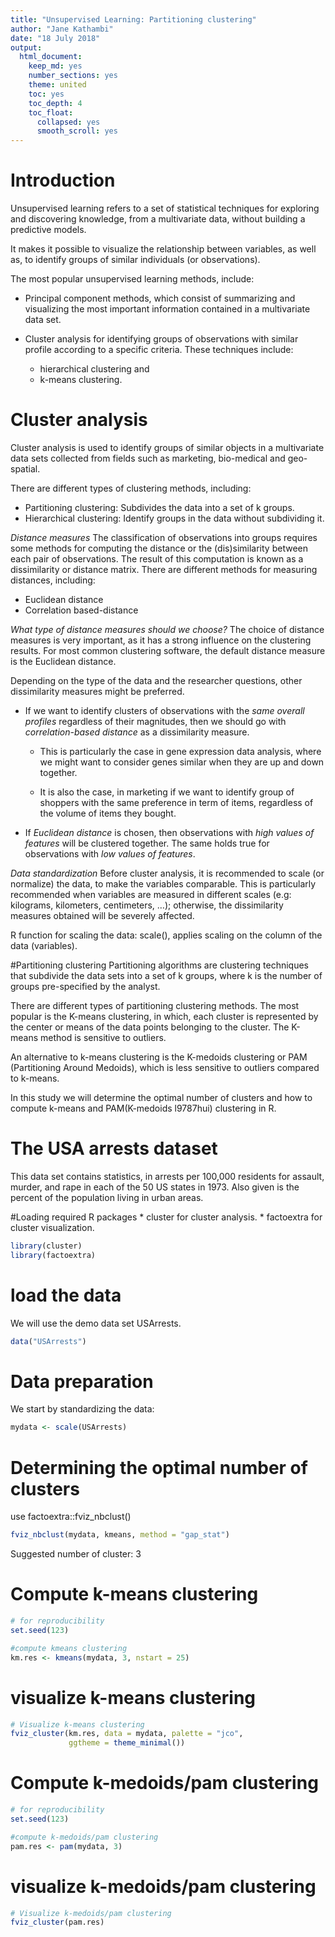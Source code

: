 ```yaml
---
title: "Unsupervised Learning: Partitioning clustering"
author: "Jane Kathambi"
date: "18 July 2018"
output: 
  html_document:
    keep_md: yes
    number_sections: yes
    theme: united
    toc: yes
    toc_depth: 4
    toc_float:
      collapsed: yes
      smooth_scroll: yes
---
```

# Introduction
Unsupervised learning refers to a set of statistical techniques for exploring and discovering knowledge, from a multivariate data, without building a predictive models.

It makes it possible to visualize the relationship between variables, as well as, to identify groups of similar individuals (or observations).

The most popular unsupervised learning methods, include:

* Principal component methods, which consist of summarizing and visualizing the most important information contained in a multivariate data set.

* Cluster analysis for identifying groups of observations with similar profile according to a specific criteria. These techniques include: 
    + hierarchical clustering and 
    + k-means clustering.

# Cluster analysis
Cluster analysis is used to identify groups of similar objects in a multivariate data sets collected from fields such as marketing, bio-medical and geo-spatial. 

There are different types of clustering methods, including:

* Partitioning clustering: Subdivides the data into a set of k groups.
* Hierarchical clustering: Identify groups in the data without subdividing it.

*Distance measures*
The classification of observations into groups requires some methods for computing the distance or the (dis)similarity between each pair of observations. The result of this computation is known as a dissimilarity or distance matrix. There are different methods for measuring distances, including:

* Euclidean distance
* Correlation based-distance

*What type of distance measures should we choose?* The choice of distance measures is very important, as it has a strong influence on the clustering results. For most common clustering software, the default distance measure is the Euclidean distance.

Depending on the type of the data and the researcher questions, other dissimilarity measures might be preferred.

* If we want to identify clusters of observations with the *same overall profiles* regardless of their magnitudes, then we should go with *correlation-based distance* as a dissimilarity measure. 

    + This is particularly the case in gene expression data analysis, where we might want to consider genes similar when they are up and down together. 
    
    + It is also the case, in marketing if we want to identify group of shoppers with the same preference in term of items, regardless of the volume of items they bought.
    
* If *Euclidean distance* is chosen, then observations with *high values of features* will be clustered together. The same holds true for observations with *low values of features*.

*Data standardization*
Before cluster analysis, it is recommended to scale (or normalize) the data, to make the variables comparable. This is particularly recommended when variables are measured in different scales (e.g: kilograms, kilometers, centimeters, …); otherwise, the dissimilarity measures obtained will be severely affected. 

R function for scaling the data: scale(), applies scaling on the column of the data (variables).

#Partitioning clustering
Partitioning algorithms are clustering techniques that subdivide the data sets into a set of k groups, where k is the number of groups pre-specified by the analyst.

There are different types of partitioning clustering methods. The most popular is the K-means clustering, in which, each cluster is represented by the center or means of the data points belonging to the cluster. The K-means method is sensitive to outliers.

An alternative to k-means clustering is the K-medoids clustering or PAM (Partitioning Around Medoids), which is less sensitive to outliers compared to k-means.

In this study we will determine the optimal number of clusters and how to compute k-means and PAM(K-medoids l9787hui) clustering in R.

# The USA arrests dataset
This data set contains statistics, in arrests per 100,000 residents for assault, murder, and rape in each of the 50 US states in 1973. Also given is the percent of the population living in urban areas.

#Loading required R packages
* cluster for cluster analysis.
* factoextra for cluster visualization.
```r
library(cluster)
library(factoextra)
```

# load the data
We will use the demo data set USArrests.
```r
data("USArrests")
```

# Data preparation
We start by standardizing the data:
```r
mydata <- scale(USArrests)
```

# Determining the optimal number of clusters

use factoextra::fviz_nbclust()
```r
fviz_nbclust(mydata, kmeans, method = "gap_stat")
```
Suggested number of cluster: 3

# Compute k-means clustering
```r
# for reproducibility
set.seed(123)

#compute kmeans clustering
km.res <- kmeans(mydata, 3, nstart = 25)

```

# visualize k-means clustering
```r
# Visualize k-means clustering
fviz_cluster(km.res, data = mydata, palette = "jco",
             ggtheme = theme_minimal())
```

# Compute k-medoids/pam clustering
```r
# for reproducibility
set.seed(123)

#compute k-medoids/pam clustering
pam.res <- pam(mydata, 3)

```

# visualize k-medoids/pam clustering
```r
# Visualize k-medoids/pam clustering
fviz_cluster(pam.res)
```




